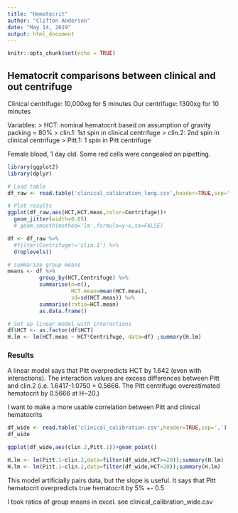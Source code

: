 ```yaml
---
title: "Hematocrit"
author: "Clifton Anderson"
date: "May 14, 2019"
output: html_document
---
```


```r
knitr::opts_chunk$set(echo = TRUE)
```

## Hematocrit comparisons between clinical and out centrifuge
Clinical centrifuge: 10,000xg for 5 minutes
Our centrifuge: 1300xg for 10 minutes

Variables:
> HCT: nominal hematocrit based on assumption of gravity packing = 80%
> clin.1: 1st spin in clinical centrifuge
> clin.2: 2nd spin in clinical centrifuge
> Pitt.1: 1 spin in Pitt centrifuge

Female blood, 1 day old. Some red cells were congealed on pipetting.


```r
library(ggplot2)
library(dplyr)

# Load table
df_raw <- read.table('clinical_calibration_long.csv',header=TRUE,sep=',')

# Plot results
ggplot(df_raw,aes(HCT,HCT.meas,color=Centrifuge))+
  geom_jitter(width=0.05)
  # geom_smooth(method='lm',formula=y~x,se=FALSE)

df <- df_raw %>% 
  #filter(Centrifuge!='clin.1') %>% 
  droplevels()

# summarize group means
means <- df %>% 
          group_by(HCT,Centrifuge) %>% 
          summarise(n=n(),
                    HCT.mean=mean(HCT.meas),
                    sd=sd(HCT.meas)) %>%
          summarise(ratio=HCT.mean)
          as.data.frame()

# Set up linear model with interactions
df$HCT <- as.factor(df$HCT)
H.lm <- lm(HCT.meas ~ HCT*Centrifuge, data=df) ;summary(H.lm)
```

### Results
A linear model says that Pitt overpredicts HCT by 1.642 (even with interactions). The interaction values are excess differences between Pitt and clin.2 (i.e. 1.6417-1.0750 = 0.5666. The Pitt centrifuge overestimated hematocrit by 0.5666 at H~20.)

I want to make a more usable correlation between Pitt and clinical hematocrits


```r
df_wide <- read.table('clinical_calibration.csv',header=TRUE,sep=',')
df_wide

ggplot(df_wide,aes(clin.2,Pitt.1))+geom_point()

H.lm <- lm(Pitt.1~clin.2,data=filter(df_wide,HCT>=20));summary(H.lm)
H.lm <- lm(Pitt.1~clin.2,data=filter(df_wide,HCT>20));summary(H.lm)


```
This model artificially pairs data, but the slope is useful. It says that Pitt hematocrit overpredicts true hematocrit by 5% +- 0.5

I took ratios of group means in excel. see clinical_calibration_wide.csv